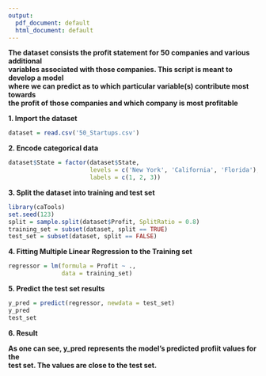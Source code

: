 ```yaml
---
output:
  pdf_document: default
  html_document: default
---
```

**The dataset consists the profit statement for 50 companies and various additional**    
**variables associated with those companies. This script is meant to develop a model**    
**where we can predict as to which particular variable(s) contribute most towards**    
**the profit of those companies and which company is most profitable**    

**1. Import the dataset**    
```r
dataset = read.csv('50_Startups.csv')
```    

**2. Encode categorical data**    
```r
dataset$State = factor(dataset$State,
                       levels = c('New York', 'California', 'Florida'),
                       labels = c(1, 2, 3))
```    

**3. Split the dataset into training and test set**    
```r
library(caTools)
set.seed(123)
split = sample.split(dataset$Profit, SplitRatio = 0.8)
training_set = subset(dataset, split == TRUE)
test_set = subset(dataset, split == FALSE)
```    

**4. Fitting Multiple Linear Regression to the Training set**    
```r
regressor = lm(formula = Profit ~ .,
               data = training_set)
```    

**5. Predict the test set results**    
```r
y_pred = predict(regressor, newdata = test_set)
y_pred
test_set
```    

**6. Result**    

**As one can see, y_pred represents the model's predicted profiit values for the**    
**test set. The values are close to the test set.**    
